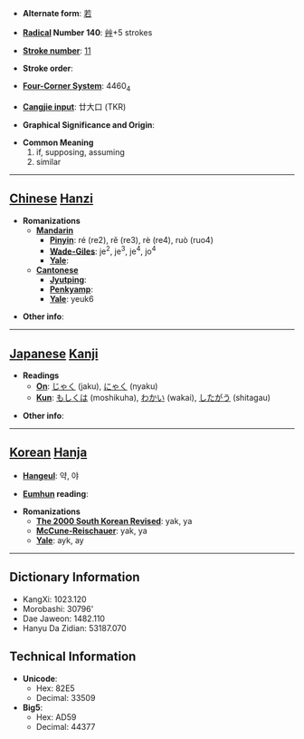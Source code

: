 * '''Alternate form''': [[若]]

* '''[[Wiktionary:Chinese radical index| Radical]] Number 140''': [[Wiktionary:Chinese radical index 艸|艸]]+5 strokes

* '''[[Wiktionary:Chinese total strokes index|Stroke number]]''': [[Wiktionary:Chinese total strokes index 11|11]]

* '''Stroke order''': 

* '''[[Wiktionary:Chinese four corner index|Four-Corner System]]''': 4460<sub>4</sub>

* '''[[Wiktionary:Chinese Cangjie index|Cangjie input]]''': 廿大口 (TKR)

* '''Graphical Significance and Origin''': 

* '''Common Meaning'''
*#if, supposing, assuming
*# similar


----

== [[Chinese]] [[Hanzi]] ==

* '''Romanizations'''
** '''[[Mandarin]]'''
*** '''[[Pinyin]]''': ré (re2), rě (re3), rè (re4), ruò (ruo4)
*** '''[[Wade-Giles]]''': je<sup>2</sup>, je<sup>3</sup>, je<sup>4</sup>, jo<sup>4</sup>
*** '''[[Yale]]''': 
** '''[[Cantonese]]'''
*** '''[[Jyutping]]''':
*** '''[[Penkyamp]]''': 
*** '''[[Yale]]''': yeuk6

* '''Other info''': 

----

== [[Japanese]] [[Kanji]] ==

* '''Readings'''
** '''[[On]]''': [[じゃく]] (jaku), [[にゃく]] (nyaku)
** '''[[Kun]]''': [[もしくは]] (moshikuha), [[わかい]] (wakai), [[したがう]] (shitagau)

* '''Other info''':  

----

== [[Korean]] [[Hanja]] ==

* '''[[Hangeul]]''': 약, 야

* '''[[Eumhun]] reading''': 

* '''Romanizations'''
** '''[[The 2000 South Korean Revised Romanization|The 2000 South Korean Revised]]''': yak, ya
** '''[[McCune-Reischauer]]''': yak, ya
** '''[[Yale]]''': ayk, ay

----

== Dictionary Information ==

* KangXi: 1023.120
* Morobashi: 30796'
* Dae Jaweon: 1482.110
* Hanyu Da Zidian: 53187.070

== Technical Information ==

* '''Unicode''':
** Hex: 82E5
** Decimal: 33509
* '''Big5''':
** Hex: AD59
** Decimal: 44377